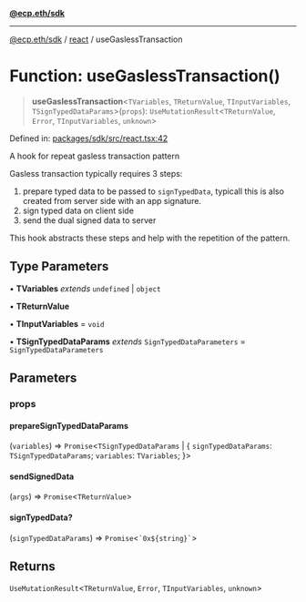 [**@ecp.eth/sdk**](/sdk-reference/index.mdx)

***

[@ecp.eth/sdk](/sdk-reference/index.mdx) / [react](/sdk-reference/react/index.mdx) / useGaslessTransaction

# Function: useGaslessTransaction()

> **useGaslessTransaction**\<`TVariables`, `TReturnValue`, `TInputVariables`, `TSignTypedDataParams`\>(`props`): `UseMutationResult`\<`TReturnValue`, `Error`, `TInputVariables`, `unknown`\>

Defined in: [packages/sdk/src/react.tsx:42](https://github.com/ecp-eth/comments-monorepo/blob/main/packages/sdk/src/react.tsx#L42)

A hook for repeat gasless transaction pattern

Gasless transaction typically requires 3 steps:
1. prepare typed data to be passed to `signTypedData`, typicall this is also created from server side with an app signature.
2. sign typed data on client side
3. send the dual signed data to server

This hook abstracts these steps and help with the repetition of the pattern.

## Type Parameters

• **TVariables** *extends* `undefined` \| `object`

• **TReturnValue**

• **TInputVariables** = `void`

• **TSignTypedDataParams** *extends* `SignTypedDataParameters` = `SignTypedDataParameters`

## Parameters

### props

#### prepareSignTypedDataParams

(`variables`) => `Promise`\<`TSignTypedDataParams` \| \{ `signTypedDataParams`: `TSignTypedDataParams`; `variables`: `TVariables`; \}\>

#### sendSignedData

(`args`) => `Promise`\<`TReturnValue`\>

#### signTypedData?

(`signTypedDataParams`) => `Promise`\<`` `0x${string}` ``\>

## Returns

`UseMutationResult`\<`TReturnValue`, `Error`, `TInputVariables`, `unknown`\>
